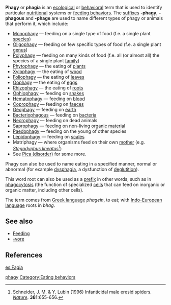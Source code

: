 {{merge|-vore}}
'''Phagy''' or '''phagia''' is an [[ecology|ecological]] or [[behavior|behavioral]] term that is used to identify particular [[nutrition]]al systems or [[feeding behavior]]s.  The [[suffix]]es '''-phagy''', '''-phagous''' and '''-phage''' are used to name different types of phagy or animals that perform it, which include:

* [[Monophagy]] &mdash; feeding on a single type of food (f.e. a single plant [[species]])
* [[Oligophagy]] &mdash; feeding on few specific types of food (f.e. a single plant [[genus]])
* [[Polyphagy]] &mdash; feeding on many kinds of food (f.e. all (or almost all) the species of a single plant [[family (biology)|family]]) 
* [[Phytophagy]] &mdash; the eating of [[plants]]
* [[Xylophagy]] &mdash; the eating of [[wood]]
* [[Foliophagy]] &mdash; the eating of [[leaves]]
* [[Oophagy]] &mdash; the eating of [[egg (biology)|egg]]s
* [[Rhizophagy]] &mdash; the eating of [[root]]s
* [[Ophiophagy]] &mdash; feeding on [[snake]]s
* [[Hematophagy]] &mdash; feeding on [[blood]]
* [[Coprophagy]] &mdash; feeding on [[faeces]]
* [[Geophagy]] &mdash; feeding on [[earth]]
* [[Bacteriophagous]] &mdash; feeding on [[bacteria]]
* [[Necrophagy]] &mdash; feeding on dead animals
* [[Saprophagy]] &mdash; feeding on non-living [[organic material]]
* [[Paedophagy]] &mdash; feeding on the young of other species
* [[Lepidophagy]] &mdash; feeding on [[Scale (zoology)|scales]]
* Matriphagy &mdash; where organisms feed on their own [[mother]] (e.g. ''[[Stegodyphus lineatus]]''<ref>Schneider, J. M. & Y. Lubin (1996) Infanticidal male eresid spiders. ''[[Nature (journal)|Nature]]''. '''381''':655-656.</ref>)
* See [[Pica (disorder)]] for some more.

Phagy can also be used to name eating in a specified manner, normal or abnormal (for example [[dysphagia]], a dysfunction of [[deglutition]]). 

This word root can also be used as a [[Prefix (linguistics)|prefix]] in other words, such as in [[phagocytosis]] (the function of specialized [[cell (biology)|cells]] that can feed on inorganic or organic matter, including other cells).

The term comes from [[Greek language]] ''phagein'', to eat; with [[Indo-European language]] roots in ''bhag''.

==See also==
* [[Feeding]]
* [[-vore]]

==References==
{{reflist}}

[[Category:Biology prefixes and suffixes|phagy]]
[[Category:Eating behaviors]]

{{ecology-stub}}

[[es:Fagia]]
